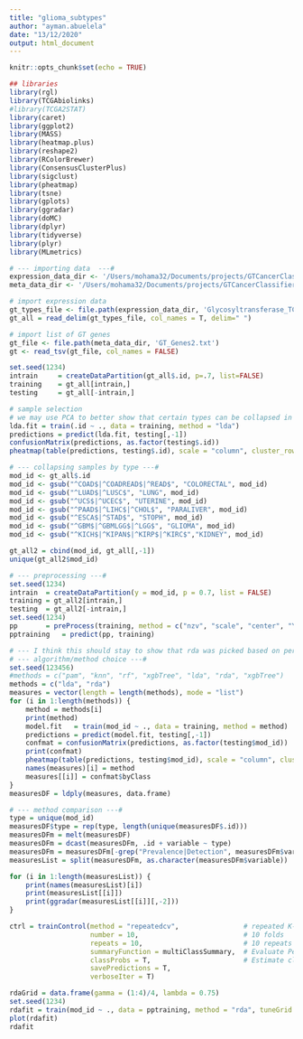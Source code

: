 ```yaml
---
title: "glioma_subtypes"
author: "ayman.abuelela"
date: "13/12/2020"
output: html_document
---
```


```r
knitr::opts_chunk$set(echo = TRUE)
```

```r
## libraries
library(rgl)
library(TCGAbiolinks)
#library(TCGA2STAT)
library(caret)
library(ggplot2)
library(MASS)
library(heatmap.plus)
library(reshape2)
library(RColorBrewer)
library(ConsensusClusterPlus)
library(sigclust)
library(pheatmap)
library(tsne)
library(gplots)
library(ggradar)
library(doMC)
library(dplyr)
library(tidyverse)
library(plyr)
library(MLmetrics)
```

```r
# --- importing data  ---#
expression_data_dir <- '/Users/mohama32/Documents/projects/GTCancerClassifier/OGFGT_data/'
meta_data_dir <- '/Users/mohama32/Documents/projects/GTCancerClassifier/OGFGT/data'

# import expression data
gt_types_file <- file.path(expression_data_dir, 'Glycosyltransferase_TCGA_RNASeq2_RSEM.txt')
gt_all = read_delim(gt_types_file, col_names = T, delim=" ")

# import list of GT genes
gt_file <- file.path(meta_data_dir, 'GT_Genes2.txt')
gt <- read_tsv(gt_file, col_names = FALSE)
```

```r
set.seed(1234)
intrain     = createDataPartition(gt_all$.id, p=.7, list=FALSE)
training    = gt_all[intrain,]
testing     = gt_all[-intrain,]
```

```r
# sample selection
# we may use PCA to better show that certain types can be collapsed in an unsupervised way. I could not do that since the number of types is too many**
lda.fit = train(.id ~ ., data = training, method = "lda")
predictions = predict(lda.fit, testing[,-1])
confusionMatrix(predictions, as.factor(testing$.id))
pheatmap(table(predictions, testing$.id), scale = "column", cluster_rows = FALSE, cluster_cols=FALSE)

# --- collapsing samples by type ---#
mod_id <- gt_all$.id
mod_id <- gsub("^COAD$|^COADREAD$|^READ$", "COLORECTAL", mod_id)
mod_id <- gsub("^LUAD$|^LUSC$", "LUNG", mod_id)
mod_id <- gsub("^UCS$|^UCEC$", "UTERINE", mod_id)
mod_id <- gsub("^PAAD$|^LIHC$|^CHOL$", "PARALIVER", mod_id)
mod_id <- gsub("^ESCA$|^STAD$", "STOPH", mod_id)
mod_id <- gsub("^GBM$|^GBMLGG$|^LGG$", "GLIOMA", mod_id)
mod_id <- gsub("^KICH$|^KIPAN$|^KIRP$|^KIRC$","KIDNEY", mod_id)

gt_all2 = cbind(mod_id, gt_all[,-1])
unique(gt_all2$mod_id)
```

```r
# --- preprocessing ---#
set.seed(1234)
intrain  = createDataPartition(y = mod_id, p = 0.7, list = FALSE)
training = gt_all2[intrain,]
testing  = gt_all2[-intrain,]
set.seed(1234)
pp       = preProcess(training, method = c("nzv", "scale", "center", "YeoJohnson"))
pptraining   = predict(pp, training)
```

```r
# --- I think this should stay to show that rda was picked based on performance, no bias ---#
# --- algorithm/method choice ---#
set.seed(123456)
#methods = c("pam", "knn", "rf", "xgbTree", "lda", "rda", "xgbTree")
methods = c("lda", "rda")
measures = vector(length = length(methods), mode = "list")
for (i in 1:length(methods)) {
    method = methods[i]
    print(method)
    model.fit   = train(mod_id ~ ., data = training, method = method)
    predictions = predict(model.fit, testing[,-1])
    confmat = confusionMatrix(predictions, as.factor(testing$mod_id))
    print(confmat)
    pheatmap(table(predictions, testing$mod_id), scale = "column", cluster_rows=FALSE, cluster_cols=FALSE)
    names(measures)[i] = method
    measures[[i]] = confmat$byClass
}
measuresDF = ldply(measures, data.frame)
```

```r
# --- method comparison ---#
type = unique(mod_id)
measuresDF$type = rep(type, length(unique(measuresDF$.id)))
measuresDFm = melt(measuresDF)
measuresDFm = dcast(measuresDFm, .id + variable ~ type)
measuresDFm = measuresDFm[-grep("Prevalence|Detection", measuresDFm$variable),]
measuresList = split(measuresDFm, as.character(measuresDFm$variable))

for (i in 1:length(measuresList)) {
    print(names(measuresList)[i])
    print(measuresList[[i]])
    print(ggradar(measuresList[[i]][,-2]))
}
```

```r
ctrl = trainControl(method = "repeatedcv",                # repeated K-folds
                    number = 10,                          # 10 folds
                    repeats = 10,                         # 10 repeats
                    summaryFunction = multiClassSummary,  # Evaluate Performance 
                    classProbs = T,                       # Estimate class probabilities
                    savePredictions = T,
                    verboseIter = T)
```

```r
rdaGrid = data.frame(gamma = (1:4)/4, lambda = 0.75)
set.seed(1234)
rdafit = train(mod_id ~ ., data = pptraining, method = "rda", tuneGrid = rdaGrid, trControl = ctrl)
plot(rdafit)
rdafit
```





